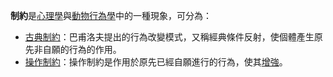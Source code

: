 '''制約'''是[[心理學|心理學]]與[[動物行為學|動物行為學]]中的一種現象，可分為：

* [[古典制約|古典制約]]：巴甫洛夫提出的行為改變模式，又稱經典條件反射，使個體產生原先非自願的行為的作用。
* [[操作制約|操作制約]]：操作制約是作用於原先已經自願進行的行為，使其[[增強|增強]]。

{{消歧義|Cat=二字消歧义|Z}}